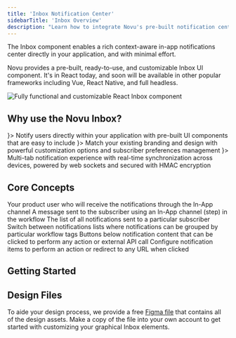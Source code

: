 ```yaml
---
title: 'Inbox Notification Center'
sidebarTitle: 'Inbox Overview'
description: "Learn how to integrate Novu's pre-built notification center component to add real-time in-app notifications to your application."
---
```


The Inbox component enables a rich context-aware in-app notifications center directly in your application, and with minimal effort.

Novu provides a pre-built, ready-to-use, and customizable Inbox UI component. It's in React today, and soon will be available in other popular frameworks including Vue, React Native, and full headless.

<img 
  src="/images/inbox.png" 
  alt="Fully functional and customizable React Inbox component"
/>

## Why use the Novu Inbox?

<Cards>
  <Card title="In-App Notifications" icon={<MessageSquare />}>
    Notify users directly within your application with pre-built UI components that are easy to include
  </Card>
  <Card title="Highly Customizable" icon={<Palette />}>
    Match your existing branding and design with powerful customization options and subscriber preferences management
  </Card>
  <Card title="Real-time Sync" icon={<Zap />}>
    Multi-tab notification experience with real-time synchronization across devices, powered by web sockets and secured with HMAC encryption
  </Card>
</Cards>

## Core Concepts

<Cards>
  <Card title="Subscriber" href="#subscriber">
    Your product user who will receive the notifications through the In-App channel
  </Card>
  <Card title="Notification" href="#notification">
    A message sent to the subscriber using an In-App channel (step) in the workflow
  </Card>
  <Card title="Notifications List" href="#notifications-list">
    The list of all notifications sent to a particular subscriber
  </Card>
  <Card title="Tabs" href="#tabs">
    Switch between notifications lists where notifications can be grouped by particular workflow tags
  </Card>
  <Card title="Notification Actions" href="#notification-actions">
    Buttons below notification content that can be clicked to perform any action or external API call
  </Card>
  <Card title="Redirect URL" href="#redirect-url">
    Configure notification items to perform an action or redirect to any URL when clicked
  </Card>
</Cards>

## Getting Started

<Cards>
  <Card 
    title="React" 
    href="/inbox/react/get-started"
    description="Get started with our pre-built UI component in React"
  />
  <Card 
    title="Headless" 
    href="/inbox/headless/get-started"
    description="Build custom UI for other frameworks like Vue, Angular etc. using our headless library"
  />
  <Card 
    title="React Native" 
    href="/inbox/react-native/quickstart"
    description="Add a notification feed to your React Native app"
  />
</Cards>

## Design Files

To aide your design process, we provide a free [Figma file](https://www.figma.com/community/file/1425407348374863860) that contains all of the design assets. Make a copy of the file into your own account to get started with customizing your graphical Inbox elements.